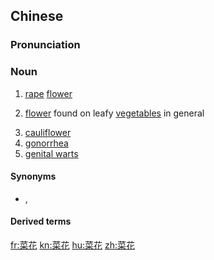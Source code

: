 ==Chinese==
{{zh-forms}}

===Pronunciation===
{{zh-pron
|m=càihuā
|c=coi3 faa1
|mn=chhài-hoe
|cat=n
}}

===Noun===
{{zh-noun}}

# [[rape]] [[flower]]
# {{lb|zh|by extension}} [[flower]] found on leafy [[vegetable]]s in general
# [[cauliflower]]
# [[gonorrhea]]
# [[genital warts]]

====Synonyms====
* {{sense|cauliflower}} {{zh-l|花菜}}, {{zh-l|花椰菜}}

====Derived terms====
{{zh-der|綠菜花}}

{{zh-cat|Vegetables}}

[[fr:菜花]]
[[kn:菜花]]
[[hu:菜花]]
[[zh:菜花]]